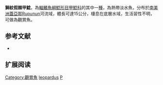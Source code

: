 {{Speciesbox
| name = 獅紋假棘甲鯰
| image = Pseudacanthicus leopardus.JPG
| image_width = 250px
| image_caption = 
| status = NE
| status_system = IUCN3.1
| genus = Pseudacanthicus
| species = leopardus
| authority = [[Fowler|Fowler]], 1914
| synonyms = *''Stoneiella leopardus'', Fowler, 1914
}} 
'''獅紋假棘甲鯰'''，為[[輻鰭魚綱|輻鰭魚綱]][[鯰形目|鯰形目]][[甲鯰科|甲鯰科]]的其中一[[種|種]]，為熱帶淡水魚，分布於[[南美洲|南美洲]][[蓋亞那|蓋亞那]]Rupunun河流域，體長可達15公分，棲息在底層水域，生活習性不明，可做為觀賞魚。

==参考文献==
*{{FishBase_species|genus=Pseudacanthicus|species=leopardus|year=2014|month=11}}

== 扩展阅读 ==
{{refbegin}}
{{wikispecies-inline|Pseudacanthicus leopardus|獅紋假棘甲鯰}}
{{refend}}
{{Taxonbar|from=Q3756801}}

[[Category:觀賞魚|Category:觀賞魚]]
[[Category:假棘甲鯰屬|leopardus]]
[[Category:1914年描述的魚類|P]]